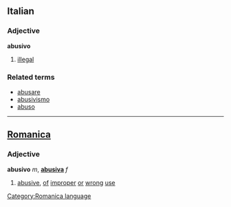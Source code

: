 ==Italian==
===Adjective===
'''abusivo''' 

# [[illegal]]

===Related terms===
*[[abusare]]
*[[abusivismo]]
*[[abuso]]

----

==[[Romanica]]==
[[Category:Romanica language]]
===Adjective===
'''abusivo''' ''m'', '''[[abusiva]]''' ''f''

#[[abusive]], [[of]] [[improper]] [[or]] [[wrong]] [[use]]